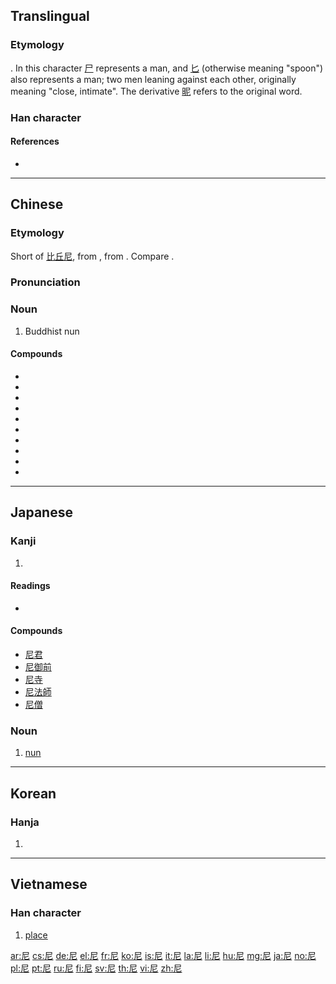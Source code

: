 ==Translingual==
{{stroke order|type=animate}}

===Etymology===
{{Han etyl}}
{{liushu|i}}. In this character [[尸]] represents a man, and [[匕]] (otherwise meaning "spoon") also represents a man; two men leaning against each other, originally meaning "close, intimate". The derivative [[昵]] refers to the original word.

===Han character===
{{Han char|rn=44|rad=尸|as=02|sn=5|four=77211|canj=SP|ids=⿸尸匕}}

====References====
* {{Han ref|kx=0300.030|dkj=07635|dj=0596.010|hdz=20965.040|uh=5C3C|ud=23612|bh=A5A7|bd=42407}}

----

==Chinese==
{{zh-forms}}

===Etymology===
Short of [[比丘尼]], from {{etyl|sa|zh}} {{m|sa|भिक्षुणी||a female beggar|tr=bhikṣunī}}, from {{etyl|pi|zh}} {{m|pi|bhikkhunī||a female beggar}}. Compare {{m|sa|भिक्षु||beggar|tr=bhikṣu}}.

===Pronunciation===
{{zh-pron
|m=ní
|c=nei4
|h=pfs=nì
|mn=nî/lî
|mc=y
|oc=y
|ma=
|cat=n
}}

===Noun===
{{zh-noun}}

# Buddhist nun

====Compounds====
* {{zh-l|尼泊爾}}
* {{zh-l|尼姑}}
* {{zh-l|尼姑庵}}
* {{zh-l|尼古丁}}
* {{zh-l|尼加拉瓜}}
* {{zh-l|尼龍}}
* {{zh-l|尼日爾}}
* {{zh-l|尼日利亞}}
* {{zh-l|尼僧}}
* {{zh-l|尼采}}

{{zh-cat|Buddhism}}

----

==Japanese==

===Kanji===
{{ja-kanji|grade=c|rs=尸02}}

# {{defn|lang=ja|sort=尸02}}

====Readings====
* {{ja-readings|on=[[に]] (ni), [[じ]] (ji)|kun=[[あま]] (ama)}}

====Compounds====
* [[尼君]]
* [[尼御前]]
* [[尼寺]]
* [[尼法師]]
* [[尼僧]]

===Noun===
{{ja-noun|あま}}

# [[nun]]

----

==Korean==

===Hanja===
{{ko-hanja|hangeul=[[니]], [[이]]|rv=ni, i|mr=ni, i}}

# {{defn|lang=ko|sort=尸02}}

----

==Vietnamese==

===Han character===
{{vi-hantu|[[ni]], [[này]], [[nê]], [[nơi]], [[nầy]], [[nì]]|rs=尸02}}

# [[place#Noun|place]]

[[ar:尼]]
[[cs:尼]]
[[de:尼]]
[[el:尼]]
[[fr:尼]]
[[ko:尼]]
[[is:尼]]
[[it:尼]]
[[la:尼]]
[[li:尼]]
[[hu:尼]]
[[mg:尼]]
[[ja:尼]]
[[no:尼]]
[[pl:尼]]
[[pt:尼]]
[[ru:尼]]
[[fi:尼]]
[[sv:尼]]
[[th:尼]]
[[vi:尼]]
[[zh:尼]]